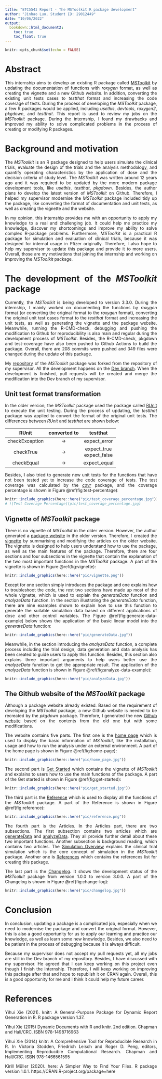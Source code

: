 ```yaml
---
title: "ETC5543 Report - The MSToolkit R package development"
author: "Jinhao Luo, Student ID: 29012449"
date: "10/06/2022"
output: 
  bookdown::html_document2:
    toc: true
    toc_float: true
---
```


<style>
body{
text-align: justify
}
</style>


```r
knitr::opts_chunk$set(echo = FALSE)
```

# Abstract

This internship aims to develop an existing R package called [MSToolkit](https://github.com/MikeKSmith/MSToolkit) by updating the documentation of functions with *roxygen* format, as well as creating the vignette and a new Github website. In addition, converting the existing unit tests cases to *testthat* format and increasing the code coverage of tests. During the process of developing the *MSToolkit* package, a few R packages would be applied, including *usethis*, *devtools*, *roxygen2*, *pkgdown*, and *testthat*. This report is used to review my jobs on the *MSToolkit* package. During the internship, I found my drawbacks and improved my ability to solve complicated problems in the process of creating or modifying R packages.  

# Background and motivation

The *MSToolkit* is an R package designed to help users simulate the clinical trials, evaluate the design of the trials and the analysis methodology, and quantify operating characteristics by the application of dose and the decision criteria of study level. The *MSToolkit* was written around 12 years ago and it was required to be updated by the more modern package development tools, like *usethis*, *testthat*, *pkgdown*. Besides, the author plans to develop the latest version of *MSToolkit* on Github. Therefore, I helped my supervisor modernise the *MSToolkit* package included tidy up the package, like converting the format of documentation and unit tests, as well as creating the vignette and the website. 

In my opinion, this internship provides me with an opportunity to apply my knowledge to a real and challenging job. It could help me practice my knowledge, discover my shortcomings and improve my ability to solve complex R-package problems. Furthermore, *MSToolkit* is a practical R package for simulation and evaluation of clinical trials, because it was designed for internal usage in Pfizer originally. Therefore, I also hope to help my supervisor to update this package and provide it to more users. Overall, those are my motivations that joining the internship and working on improving the *MSToolkit* package. 

# The development of the *MSToolkit* package

Currently, the *MSToolkit* is being developed to version 3.3.0. During the internship, I mainly worked on documenting the functions by *roxygen* format (or converting the original format to the *roxygen* format), converting the original unit test cases format to the *testthat* format and increasing the unit tests, as well as generating the vignette and the package website. Meanwhile, running the R-CMD-check, debugging and pushing the modification to Github for reproducibility is also main and regular during the development process of *MSToolkit*. Besides, the R-CMD-check, pkgdown and test-coverage have also been pushed to Github Actions to build the package. Overall, there are 208 commits were pushed and 349 files were changed during the update of this package. 

My [repository](https://github.com/jluo0015/MSToolkit) of the *MSToolkit* package was forked from the repository of my supervisor. All the development happens on the [Dev branch](https://github.com/jluo0015/MSToolkit/tree/Dev). When the development is finished, pull requests will be created and merge the modification into the Dev branch of my supervisor. 

## Unit test format transformation

In the older version, the *MSToolkit* package used the package called [RUnit](https://cran.r-project.org/web/packages/RUnit/index.html) to execute the unit testing. During the process of updating, the *testthat* package was applied to convert the format of the original unit tests. The differences between *RUnit* and *testthat* are shown below:

|RUnit|converted to|testthat|
|:-----:|:----------:|:--------:|
|checkException| ->|expect_error|
|checkTrue| ->|expect_true <br /> expect_false|
|checkEqual|->|expect_equal|

Besides, I also tried to generate new unit tests for the functions that have not been tested yet to increase the code coverage of tests. The test coverage was calculated by the [*covr*](https://github.com/r-lib/covr) package, and the coverage percentage is shown in Figure \@ref(fig:test-percentage): 

```r
knitr::include_graphics(here::here("pic/test_coverage_percentage.jpg"))
# ![Test Coverage Percentage](pic/test_coverage_percentage.jpg)
```

## Vignette of *MSToolkit* package

There is no vignette of *MSToolkit* in the older version. However, the author generated a [package website](http://mikeksmith.github.io/MSToolkit/) in the older version. Therefore, I created the [vignette](https://jluo0015.github.io/MSToolkit/articles/MSToolkit_intro_vig.html) by summarising and modifying the articles on the older website. The vignette is designed to help users understand how to use the package, as well as the main features of the package. Therefore, there are four sections and four subsections in the vignette that contain the explanation of the two most important functions in the *MSToolkit* package. A part of the vignette is shown in Figure \@ref(fig:vignette):

```r
knitr::include_graphics(here::here("pic/vignette.png"))
```

Except for one section simply introduces the package and one explains how to troubleshoot the code, the rest two sections have made up most of the whole vignette, which is used to explain the *generateData* function and *analyzeData* function. In the section illustrating the *generateData* function, there are nine examples shown to explain how to use this function to generate the suitable simulation data based on different applications of dose and other control variables. The Figure \@ref(fig:generate-data-example) below shows the application of the basic linear model into the *generateData* function:

```r
knitr::include_graphics(here::here("pic/generateData.jpg"))
```

Meanwhile, in the section introducing the *analyzeData* function, a complete process including the trial design, data generation and data analysis has been created to guide users to apply this function. Besides, this section also explains three important arguments to help users better use the *analyzeData* function to get the appropriate result. The application of the *analyzeData* function is shown in Figure \@ref(fig:analyze-data-example):

```r
knitr::include_graphics(here::here("pic/analyzeData.jpg"))
```

## The Github website of the *MSToolkit* package

Although a package website already existed. Based on the requirement of developing the *MSToolkit* package, a new Github website is needed to be recreated by the *pkgdown* package. Therefore, I generated the new [Github website](https://jluo0015.github.io/MSToolkit/) based on the contents from the old one but with some modifications. 

The website contains five parts. The first one is the [home page](https://jluo0015.github.io/MSToolkit/) which is used to display the basic information of *MSToolkit*, like the installation, usage and how to run the analysis under an external environment. A part of the home page is shown in Figure \@ref(fig:home-page): 

```r
knitr::include_graphics(here::here("pic/home_page.jpg"))
```

The second part is [Get Started](https://jluo0015.github.io/MSToolkit/articles/MSToolkit_intro_vig.html) which contains the vignette of *MSToolkit* and explains to users how to use the main functions of the package. A part of the Get started is shown in Figure \@ref(fig:get-started): 

```r
knitr::include_graphics(here::here("pic/get_started.jpg"))
```

The third part is the [Reference](https://jluo0015.github.io/MSToolkit/reference/index.html) which is used to display all the functions of the *MSToolkit* package. A part of the Reference is shown in Figure \@ref(fig:reference): 

```r
knitr::include_graphics(here::here("pic/reference.png"))
```

The fourth part is the Articles. In the Articles part, there are two subsections. The first subsection contains two articles which are [generateData](https://jluo0015.github.io/MSToolkit/articles/generate_data.html) and [analyzeData](https://jluo0015.github.io/MSToolkit/articles/analyze_data.html). They all provide further detail about these two important functions. Another subsection is background reading, which contains two articles. The [Simulation Overview](https://jluo0015.github.io/MSToolkit/articles/simulation_overview.html) explains the clinical trial simulation which is the core concept of simulation in the *MSToolkit* package. Another one is [References](https://jluo0015.github.io/MSToolkit/articles/references.html) which contains the references list for creating this package. 

The last part is the [Changelog](https://jluo0015.github.io/MSToolkit/news/index.html). It shows the development status of the *MSToolkit* package from version 1.0.0 to version 3.0.0. A part of the Changelog is shown in Figure \@ref(fig:change-log):

```r
knitr::include_graphics(here::here("pic/changelog.jpg"))
```

# Conclusion

In conclusion, updating a package is a complicated job, especially when we need to modernise the package and convert the original format. However, this is also a good opportunity for us to apply our learning and practice our knowledge, as well as learn some new knowledge. Besides, we also need to be patient in the process of debugging because it is always difficult. 

Because my supervisor does not accept my pull requests yet, all my jobs are still in the Dev branch of my repository. Besides, I have discussed with my supervisor. He agreed that I can keep working on this project even though I finish the internship. Therefore, I will keep working on improving this package after that and hope to republish it on CRAN again. Overall, this is a good opportunity for me and I think it could help my future career.  

# References

Yihui Xie (2021). knitr: A General-Purpose Package for Dynamic Report Generation in R. R package version 1.37.

Yihui Xie (2015) Dynamic Documents with R and knitr. 2nd edition. Chapman and Hall/CRC. ISBN 978-1498716963

Yihui Xie (2014) knitr: A Comprehensive Tool for Reproducible Research in R. In Victoria Stodden, Friedrich Leisch and Roger D. Peng, editors, Implementing
  Reproducible Computational Research. Chapman and Hall/CRC. ISBN 978-1466561595

Kirill Müller (2020). here: A Simpler Way to Find Your Files. R package version 1.0.1. https://CRAN.R-project.org/package=here